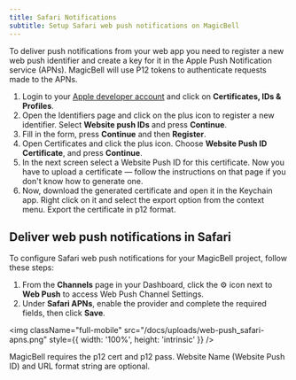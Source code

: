```yaml
---
title: Safari Notifications
subtitle: Setup Safari web push notifications on MagicBell
---
```


To deliver push notifications from your web app you need to register a new web push identifier and create a key for it in the Apple Push Notification service (APNs). MagicBell will use P12 tokens to authenticate requests made to the APNs.

1. Login to your [Apple developer account](https://developer.apple.com/account) and click on **Certificates, IDs & Profiles**.
1. Open the Identifiers page and click on the plus icon to register a new identifier. Select **Website push IDs** and press **Continue**.
1. Fill in the form, press **Continue** and then **Register**.
1. Open Certificates and click the plus icon. Choose **Website Push ID Certificate**, and press **Continue**.
1. In the next screen select a Website Push ID for this certificate. Now you have to upload a certificate — follow the instructions on that page if you don't know how to generate one.
1. Now, download the generated certificate and open it in the Keychain app. Right click on it and select the export option from the context menu. Export the certificate in p12 format.

## Deliver web push notifications in Safari

To configure Safari web push notifications for your MagicBell project, follow these steps:

1. From the **Channels** page in your Dashboard, click the ⚙ icon next to **Web Push** to access Web Push Channel Settings.
1. Under **Safari APNs**, enable the provider and complete the required fields, then click **Save**.

<img
  className="full-mobile"
  src="/docs/uploads/web-push_safari-apns.png"
  style={{ width: '100%', height: 'intrinsic' }}
/>

MagicBell requires the p12 cert and p12 pass. Website Name (Website Push ID) and URL format string are optional.
